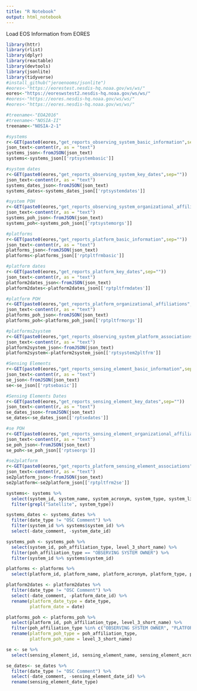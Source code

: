 ```yaml
---
title: "R Notebook"
output: html_notebook
---
```


 
Load EOS Information from EORES
```r
library(httr)
library(rlist)
library(dplyr)
library(reactable)
library(devtools)
library(jsonlite)
library(tidyverse)
#install_github("jeroenooms/jsonlite")
#eores<-"https://eorestest.nesdis-hq.noaa.gov/ws/ws/"
eores<-"https://eoreswstest2.nesdis-hq.noaa.gov/ws/ws/"
#eores<-"https://eores.nesdis-hq.noaa.gov/ws/ws/"
#eores<-"https://eores.nesdis-hq.noaa.gov/ws/ws/"

#treename<-"EOA2016"
#treename<-"NOSIA-II"
treename<-"NOSIA-2-1"

#systems
r<-GET(paste0(eores,"get_reports_observing_system_basic_information",sep=""))
json_text<-content(r, as = "text")
systems_json<-fromJSON(json_text)
systems<-systems_json[['rptsystembasic']]

#system dates
r<-GET(paste0(eores,"get_reports_observing_system_key_dates",sep=""))
json_text<-content(r, as = "text")
systems_dates_json<-fromJSON(json_text)
systems_dates<-systems_dates_json[['rptsystemdates']]

#system POH
r<-GET(paste0(eores,"get_reports_observing_system_organizational_affiliations",sep=""))
json_text<-content(r, as = "text")
systems_poh_json<-fromJSON(json_text)
systems_poh<-systems_poh_json[['rptsystemorgs']]

#platforms
r<-GET(paste0(eores,"get_reports_platform_basic_information",sep=""))
json_text<-content(r, as = "text")
platforms_json<-fromJSON(json_text)
platforms<-platforms_json[['rptpltfrmbasic']]

#platform dates
r<-GET(paste0(eores,"get_reports_platform_key_dates",sep=""))
json_text<-content(r, as = "text")
platform2dates_json<-fromJSON(json_text)
platform2dates<-platform2dates_json[['rptpltfrmdates']]

#platform POH
r<-GET(paste0(eores,"get_reports_platform_organizational_affiliations",sep=""))
json_text<-content(r, as = "text")
platforms_poh_json<-fromJSON(json_text)
platforms_poh<-platforms_poh_json[['rptpltfrmorgs']]

#platforms2system
r<-GET(paste0(eores,"get_reports_observing_system_platform_associations",sep=""))
json_text<-content(r, as = "text")
platform2system_json<-fromJSON(json_text)
platform2system<-platform2system_json[['rptsystem2pltfrm']]

#Sensing Elements
r<-GET(paste0(eores,"get_reports_sensing_element_basic_information",sep=""))
json_text<-content(r, as = "text")
se_json<-fromJSON(json_text)
se<-se_json[['rptsebasic']]

#Sensing Elements Dates
r<-GET(paste0(eores,"get_reports_sensing_element_key_dates",sep=""))
json_text<-content(r, as = "text")
se_dates_json<-fromJSON(json_text)
se_dates<-se_dates_json[['rptsedates']]

#se POH
r<-GET(paste0(eores,"get_reports_sensing_element_organizational_affiliations",sep=""))
json_text<-content(r, as = "text")
se_poh_json<-fromJSON(json_text)
se_poh<-se_poh_json[['rptseorgs']]

#se2platform
r<-GET(paste0(eores,"get_reports_platform_sensing_element_associations",sep=""))
json_text<-content(r, as = "text")
se2platform_json<-fromJSON(json_text)
se2platform<-se2platform_json[['rptpltfrm2se']]
```


```r
systems<- systems %>%
  select(system_id, system_name, system_acronym, system_type, system_life_cycle_phase) %>%
  filter(grepl("Satellite", system_type))

systems_dates <- systems_dates %>%
  filter(date_type != "OSC Comment") %>%
  filter(system_id %>% systems$system_id) %>%
  select(-date_comment, -system_date_id)

systems_poh <- systems_poh %>%
  select(system_id, poh_affiliation_type, level_3_short_name) %>%
  filter(poh_affiliation_type == "OBSERVING SYSTEM OWNER") %>%
  filter(system_id %>% systems$system_id)

platforms <- platforms %>%
  select(platform_id, platform_name, platform_acronym, platform_type, platform_life_cycle_phase)

platform2dates <- platform2dates %>%
  filter(date_type != "OSC Comment") %>%
  select(-date_comment, -platform_date_id) %>%
  rename(platform_date_type = date_type,
         platform_date = date)

platforms_poh <- platforms_poh %>%
  select(platform_id, poh_affiliation_type, level_3_short_name) %>%
  filter(poh_affiliation_type %in% c("OBSERVING SYSTEM OWNER", "PLATFORM OWNER")) %>%
  rename(platform_poh_type = poh_affiliation_type,
         platform_poh_name = level_3_short_name)

se <- se %>%
  select(sensing_element_id, sensing_element_name, sensing_element_acronym)

se_dates<- se_dates %>% 
  filter(date_type != "OSC Comment") %>%
  select(-date_comment, -sensing_element_date_id) %>%
  rename(sensing_element_date_type)
```

